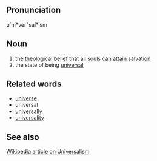==Pronunciation==
u`ni*ver"sal*ism

==Noun==
# the [[theological]] [[belief]] that all [[soul]]s can [[attain]] [[salvation]]
# the state of being [[universal]]

==Related words==
* [[universe]]
* universal
* [[universally]]
* [[universality]]

==See also==
[http://en2.wikipedia.org/wiki/Universalism Wikipedia article on Universalism]